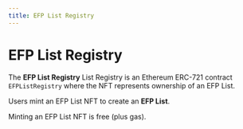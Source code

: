 ```yaml
---
title: EFP List Registry
---
```


# EFP List Registry

The **EFP List Registry** List Registry is an Ethereum ERC-721 contract `EFPListRegistry` where the NFT represents ownership of an EFP List.

Users mint an EFP List NFT to create an **EFP List**.

Minting an EFP List NFT is free (plus gas).
